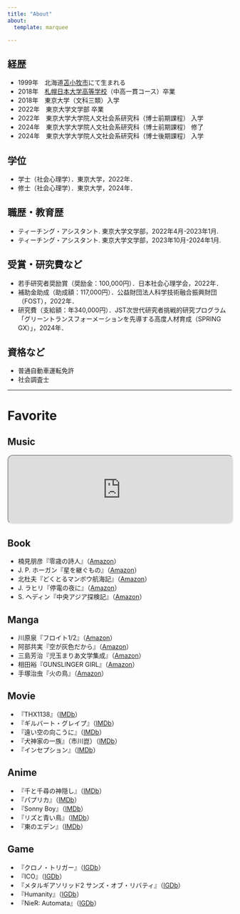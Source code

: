 ---
title: "About"
about:
  template: marquee

---

## 経歴

- 1999年　北海道[苫小牧市](https://www.city.tomakomai.hokkaido.jp/)にて生まれる
- 2018年　[札幌日本大学高等学校](https://www.sapporonichidai.ed.jp/)（中高一貫コース）卒業
- 2018年　東京大学（文科三類）入学
- 2022年　東京大学文学部 卒業
- 2022年　東京大学大学院人文社会系研究科（博士前期課程） 入学
- 2024年　東京大学大学院人文社会系研究科（博士前期課程） 修了
- 2024年　東京大学大学院人文社会系研究科（博士後期課程） 入学

## 学位

- 学士（社会心理学）．東京大学，2022年．
- 修士（社会心理学）．東京大学，2024年．

## 職歴・教育歴

- ティーチング・アシスタント. 東京大学文学部，2022年4月-2023年1月.
- ティーチング・アシスタント. 東京大学文学部，2023年10月-2024年1月.

## 受賞・研究費など

- 若手研究者奨励賞（奨励金：100,000円）．日本社会心理学会，2022年．
- 補助金助成（助成額：117,000円）．公益財団法人科学技術融合振興財団（FOST），2022年．
- 研究費（支給額：年340,000円）．JST次世代研究者挑戦的研究プログラム「グリーントランスフォーメーションを先導する高度人材育成（SPRING GX）」，2024年．

## 資格など

- 普通自動車運転免許
- 社会調査士

---
# Favorite

## Music

<iframe 
  style="border-radius:12px" 
  src="https://open.spotify.com/embed/playlist/3tNUOLb0lZ0v4eWCu7zq5k?utm_source=generator" 
  width="100%" 
  height="152" 
  allowfullscreen="" 
  allow="autoplay; clipboard-write; encrypted-media; fullscreen; picture-in-picture"
  loading="lazy">
</iframe>


## Book

- 楠見朋彦『零歳の詩人』（[Amazon](https://www.amazon.co.jp/dp/4087744485)）
- J. P. ホーガン『星を継ぐもの』（[Amazon](https://www.amazon.co.jp/dp/B0C9GX6JKT)）
- 北杜夫『どくとるマンボウ航海記』（[Amazon](https://www.amazon.co.jp/dp/B00CL6MWY8)）
- J. ラヒリ『停電の夜に』（[Amazon](https://www.amazon.co.jp/dp/4102142118)）
- S. ヘディン『中央アジア探検記』（[Amazon](https://www.amazon.co.jp/dp/B00VWP9IUK)）

## Manga

- 川原泉『フロイト1/2』（[Amazon](https://www.amazon.co.jp/dp/4592883160)）
- 阿部共実『空が灰色だから』（[Amazon](https://www.amazon.co.jp/dp/B00FR1KY9O)）
- 三島芳治『児玉まりあ文学集成』（[Amazon](https://www.amazon.co.jp/dp/B07QMLPB3W)）
- 相田裕『GUNSLINGER GIRL』（[Amazon](https://www.amazon.co.jp/dp/B00JXEFEDW)）
- 手塚治虫『火の鳥』（[Amazon](https://www.amazon.co.jp/dp/B00JPXEAV8)）

## Movie

- 『THX1138』（[IMDb](https://www.imdb.com/title/tt0066434/)）
- 『ギルバート・グレイプ』（[IMDb](https://www.imdb.com/title/tt0108550/)）
- 『遠い空の向こうに』（[IMDb](https://www.imdb.com/title/tt0132477/)）
- 『犬神家の一族』（市川崑）（[IMDb](https://www.imdb.com/title/tt0074691/)）
- 『インセプション』（[IMDb](https://www.imdb.com/title/tt1375666/)）

## Anime

- 『千と千尋の神隠し』（[IMDb](https://www.imdb.com/title/tt0245429/)）
- 『パプリカ』（[IMDb](https://www.imdb.com/title/tt0851578/)）
- 『Sonny Boy』（[IMDb](https://www.imdb.com/title/tt14642342/)）
- 『リズと青い鳥』（[IMDb](https://www.imdb.com/title/tt7089878/)）
- 『東のエデン』（[IMDb](https://www.imdb.com/title/tt1415054/)）

## Game

- 『クロノ・トリガー』（[IGDb](https://www.igdb.com/games/chrono-trigger)）
- 『ICO』（[IGDb](https://www.igdb.com/games/ico)）
- 『メタルギアソリッド2 サンズ・オブ・リバティ』（[IGDb](https://www.igdb.com/games/metal-gear-solid-2-sons-of-liberty)）
- 『Humanity』（[IGDb](https://www.igdb.com/games/humanity)）
- 『NieR: Automata』（[IGDb](https://www.igdb.com/games/nier-automata)）
